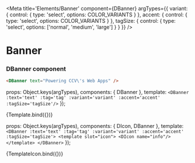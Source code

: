 
<Meta 
    title='Elements/Banner' 
    component={DBanner} 
    argTypes={{
        variant: { control: { type: 'select', options: COLOR_VARIANTS } },
        accent: { control: { type: 'select', options: COLOR_VARIANTS } },
        tagSize: { control: { type: 'select', options: ['normal', 'medium', 'large'] } }
    }}
/>

# Banner

<ArgsTable story='Banner' />

### DBanner component
```html
<DBanner text="Powering CCV\'s Web Apps" />
```

  props: Object.keys(argTypes),
  components: { DBanner },
  template: `<DBanner :text='text' :tag='tag' :variant='variant' :accent='accent' :tagSize='tagSize'/>`
});

<Canvas >
    <Story name='Banner' args={{variant: 'primary', tag: 'Disco Design System', text: 'Powering CCV\'s Web Apps', accent: 'danger', tagSize: 'normal'}}>
        {Template.bind({})}
    </Story>
</Canvas>

  props: Object.keys(argTypes),
  components: { DIcon, DBanner },
  template: `<DBanner :text='text' :tag='tag' :variant='variant' :accent='accent' :tagSize='tagSize'>
              <template slot="icon">
                <DIcon name="info"/>
              </template>
            </DBanner>`
});

<Canvas >
    <Story name='Banner Icon' args={{variant: 'primary', tag: 'Disco Design System', text: 'Powering CCV\'s Web Apps', accent: 'danger', tagSize: 'normal'}}>
        {TemplateIcon.bind({})}
    </Story>
</Canvas>